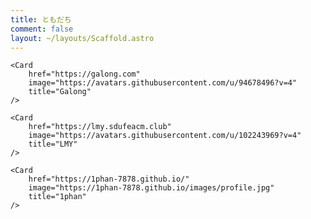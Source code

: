 ```yaml
---
title: ともだち
comment: false
layout: ~/layouts/Scaffold.astro
---
```




<div class="card-div flex flex-wrap contain-layout gap-5">
  <Card
        href="https://blog.myyrh.com"
        image="https://avatars.githubusercontent.com/u/32591223?v=4"
        title="Myyrh"
    />

    <Card
        href="https://galong.com"
        image="https://avatars.githubusercontent.com/u/94678496?v=4"
        title="Galong"
    />

    <Card
        href="https://lmy.sdufeacm.club"
        image="https://avatars.githubusercontent.com/u/102243969?v=4"
        title="LMY"
    />

    <Card
        href="https://1phan-7878.github.io/"
        image="https://1phan-7878.github.io/images/profile.jpg"
        title="1phan"
    />

</div>